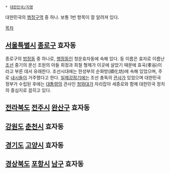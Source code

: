  * [[대한민국/지명]]

대한민국의 [[행정구역]] 중 하나. 보통 1번 항목이 잘 알려져 있다.

[[목차]]
== [[서울특별시]] [[종로구]] 효자동 ==
종로구의 [[법정동]] 중 하나로, [[행정동]]인 청운효자동에 속해 있다. 동 이름은 효자로 이름난 [[조선]] 중기의 문신 조원의 아들 희정과 희철 형제가 이곳에 살았기 때문에 효곡(孝谷)이라고 부른 데서 유래한다. 조선시대에는 한성부의 순화방(順化坊)에 속해 있었으며, 주로 [[내시]]들이 거주했다고 한다. [[일제강점기]]에는 조선 총독의 [[관사]]가 있었으며 대한민국 정부가 수립된 후에는 [[대통령]]의 관사인 [[청와대]]가 자리잡아 세종로와 함께 대한민국 정치의 중심지로 꼽히고 있다.

== [[전라북도]] [[전주시]] [[완산구]] 효자동 ==

== [[강원도]] [[춘천시]] 효자동 ==

== [[경기도]] [[고양시]] 효자동 ==

== [[경상북도]] [[포항시]] [[남구]] 효자동 ==
